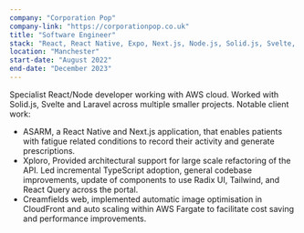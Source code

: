 ```yaml
---
company: "Corporation Pop"
company-link: "https://corporationpop.co.uk"
title: "Software Engineer"
stack: "React, React Native, Expo, Next.js, Node.js, Solid.js, Svelte, Storybook, Tailwind, SQL, Drizzle, Prisma, Laravel, AWS"
location: "Manchester"
start-date: "August 2022"
end-date: "December 2023"
---
```


Specialist React/Node developer working with AWS cloud. Worked with Solid.js, Svelte and Laravel across multiple smaller projects. Notable client work:

- ASARM, a React Native and Next.js application, that enables patients with fatigue related conditions to record their activity and generate prescriptions.
- Xploro, Provided architectural support for large scale refactoring of the API. Led incremental TypeScript adoption, general codebase improvements, update of components to use Radix UI, Tailwind, and React Query across the portal.
- Creamfields web, implemented automatic image optimisation in CloudFront and auto scaling within AWS Fargate to facilitate cost saving and performance improvements.
